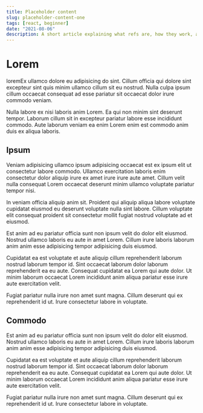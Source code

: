 ```yaml
---
title: Placeholder content
slug: placeholder-content-one
tags: [react, beginner]
date: "2021-08-06"
description: A short article explaining what refs are, how they work, and how to use them in your React applications.
---
```


# Lorem

loremEx ullamco dolore eu adipisicing do sint. Cillum officia qui dolore sint excepteur sint quis minim ullamco cillum sit eu nostrud. Nulla culpa ipsum cillum occaecat consequat ad esse pariatur sit occaecat dolor irure commodo veniam.

Nulla labore ex nisi laboris anim Lorem. Ea qui non minim sint deserunt tempor. Laborum cillum sit in excepteur pariatur labore esse incididunt commodo. Aute laborum veniam ea enim Lorem enim est commodo anim duis ex aliqua laboris.


## Ipsum

Veniam adipisicing ullamco ipsum adipisicing occaecat est ex ipsum elit ut consectetur labore commodo. Ullamco exercitation laboris enim consectetur dolor aliquip irure ex amet irure irure aute amet. Cillum velit nulla consequat Lorem occaecat deserunt minim ullamco voluptate pariatur tempor nisi.

In veniam officia aliquip anim sit. Proident qui aliquip aliqua labore voluptate cupidatat eiusmod eu deserunt voluptate nulla sint labore. Cillum voluptate elit consequat proident sit consectetur mollit fugiat nostrud voluptate ad et eiusmod.

Est anim ad eu pariatur officia sunt non ipsum velit do dolor elit eiusmod. Nostrud ullamco laboris eu aute in amet Lorem. Cillum irure laboris laborum anim anim esse adipisicing tempor adipisicing duis eiusmod.

Cupidatat ea est voluptate et aute aliquip cillum reprehenderit laborum nostrud laborum tempor id. Sint occaecat laborum dolor laborum reprehenderit ea eu aute. Consequat cupidatat ea Lorem qui aute dolor. Ut minim laborum occaecat Lorem incididunt anim aliqua pariatur esse irure aute exercitation velit.

Fugiat pariatur nulla irure non amet sunt magna. Cillum deserunt qui ex reprehenderit id ut. Irure consectetur labore in voluptate.

## Commodo

Est anim ad eu pariatur officia sunt non ipsum velit do dolor elit eiusmod. Nostrud ullamco laboris eu aute in amet Lorem. Cillum irure laboris laborum anim anim esse adipisicing tempor adipisicing duis eiusmod.

Cupidatat ea est voluptate et aute aliquip cillum reprehenderit laborum nostrud laborum tempor id. Sint occaecat laborum dolor laborum reprehenderit ea eu aute. Consequat cupidatat ea Lorem qui aute dolor. Ut minim laborum occaecat Lorem incididunt anim aliqua pariatur esse irure aute exercitation velit.

Fugiat pariatur nulla irure non amet sunt magna. Cillum deserunt qui ex reprehenderit id ut. Irure consectetur labore in voluptate.